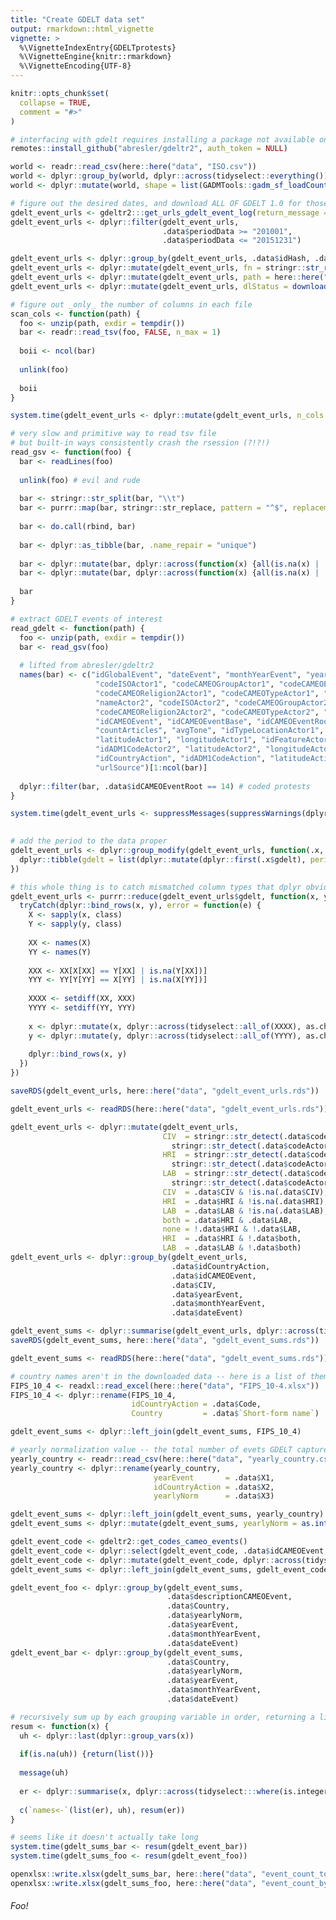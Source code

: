```yaml
---
title: "Create GDELT data set"
output: rmarkdown::html_vignette
vignette: >
  %\VignetteIndexEntry{GDELTprotests}
  %\VignetteEngine{knitr::rmarkdown}
  %\VignetteEncoding{UTF-8}
---
```


```r
knitr::opts_chunk$set(
  collapse = TRUE,
  comment = "#>"
)

# interfacing with gdelt requires installing a package not available on CRAN
remotes::install_github("abresler/gdeltr2", auth_token = NULL)
```

```r
world <- readr::read_csv(here::here("data", "ISO.csv"))
world <- dplyr::group_by(world, dplyr::across(tidyselect::everything()))
world <- dplyr::mutate(world, shape = list(GADMTools::gadm_sf_loadCountries(.data$ISO, 0, here::here("data", "gadm/"))))
```
```r
# figure out the desired dates, and download ALL OF GDELT 1.0 for those dates
gdelt_event_urls <- gdeltr2:::get_urls_gdelt_event_log(return_message = FALSE)
gdelt_event_urls <- dplyr::filter(gdelt_event_urls, 
                                  .data$periodData >= "201001",
                                  .data$periodData <= "20151231")

gdelt_event_urls <- dplyr::group_by(gdelt_event_urls, .data$idHash, .data$periodData)
gdelt_event_urls <- dplyr::mutate(gdelt_event_urls, fn = stringr::str_remove(.data$urlData, "^.+/"))
gdelt_event_urls <- dplyr::mutate(gdelt_event_urls, path = here::here("data", "gdelt", .data$fn))
gdelt_event_urls <- dplyr::mutate(gdelt_event_urls, dlStatus = download.file(.data$urlData, .data$path)) # uncomment to download
```
```r
# figure out _only_ the number of columns in each file
scan_cols <- function(path) {
  foo <- unzip(path, exdir = tempdir())
  bar <- readr::read_tsv(foo, FALSE, n_max = 1)
  
  boii <- ncol(bar)
  
  unlink(foo)
  
  boii
}

system.time(gdelt_event_urls <- dplyr::mutate(gdelt_event_urls, n_cols = scan_cols(.data$path)))
```
```r
# very slow and primitive way to read tsv file
# but built-in ways consistently crash the rsession (?!?!)
read_gsv <- function(foo) {
  bar <- readLines(foo)
  
  unlink(foo) # evil and rude
  
  bar <- stringr::str_split(bar, "\\t")
  bar <- purrr::map(bar, stringr::str_replace, pattern = "^$", replacement = NA_character_)
  
  bar <- do.call(rbind, bar)
  
  bar <- dplyr::as_tibble(bar, .name_repair = "unique")
  
  bar <- dplyr::mutate(bar, dplyr::across(function(x) {all(is.na(x) | !is.na(as.numeric(x)))},                  as.numeric))
  bar <- dplyr::mutate(bar, dplyr::across(function(x) {all(is.na(x) | !is.na(as.logical(x))) & !is.numeric(x)}, as.logical))
  
  bar
}

# extract GDELT events of interest
read_gdelt <- function(path) {
  foo <- unzip(path, exdir = tempdir())
  bar <- read_gsv(foo)
  
  # lifted from abresler/gdeltr2
  names(bar) <- c("idGlobalEvent", "dateEvent", "monthYearEvent", "yearEvent", "dateFraction", "codeActor1", "nameActor1",
                   "codeISOActor1", "codeCAMEOGroupActor1", "codeCAMEOEthnicityActor1", "codeCAMEOReligionActor1",
                   "codeCAMEOReligion2Actor1", "codeCAMEOTypeActor1", "codeCAMEOType2Actor1", "codeCAMEOType3Actor1", "codeActor2",
                   "nameActor2", "codeISOActor2", "codeCAMEOGroupActor2", "codeCAMEOEthnicityActor2", "codeCAMEOReligionActor2",
                   "codeCAMEOReligion2Actor2", "codeCAMEOTypeActor2", "codeCAMEOType2Actor2", "codeCAMEOType3Actor2", "isRootEvent",
                   "idCAMEOEvent", "idCAMEOEventBase", "idCAMEOEventRoot", "classQuad", "scoreGoldstein", "countMentions", "countSources",
                   "countArticles", "avgTone", "idTypeLocationActor1", "locationActor1", "idCountryActor1", "idADM1CodeActor1",
                   "latitudeActor1", "longitudeActor1", "idFeatureActor1", "idTypeLocationActor2", "locationActor2", "idCountryActor2",
                   "idADM1CodeActor2", "latitudeActor2", "longitudeActor2", "idFeatureActor2", "idTypeLocationAction", "locationAction",
                   "idCountryAction", "idADM1CodeAction", "latitudeAction", "longitudeAction", "idFeatureAction", "dateAdded", 
                   "urlSource")[1:ncol(bar)]
  
  dplyr::filter(bar, .data$idCAMEOEventRoot == 14) # coded protests
}
```
```r
system.time(gdelt_event_urls <- suppressMessages(suppressWarnings(dplyr::mutate(gdelt_event_urls, 
                                                                                gdelt = list(read_gdelt(.data$path))))))
```
```r
# add the period to the data proper
gdelt_event_urls <- dplyr::group_modify(gdelt_event_urls, function(.x, .y) {
  dplyr::tibble(gdelt = list(dplyr::mutate(dplyr::first(.x$gdelt), periodData = dplyr::first(.y$periodData))))
})

# this whole thing is to catch mismatched column types that dplyr obviously ought to just convert to character on its own
gdelt_event_urls <- purrr::reduce(gdelt_event_urls$gdelt, function(x, y) {
  tryCatch(dplyr::bind_rows(x, y), error = function(e) {
    X <- sapply(x, class)
    Y <- sapply(y, class)
    
    XX <- names(X)
    YY <- names(Y)
    
    XXX <- XX[X[XX] == Y[XX] | is.na(Y[XX])]
    YYY <- YY[Y[YY] == X[YY] | is.na(X[YY])]
    
    XXXX <- setdiff(XX, XXX)
    YYYY <- setdiff(YY, YYY)
    
    x <- dplyr::mutate(x, dplyr::across(tidyselect::all_of(XXXX), as.character))
    y <- dplyr::mutate(y, dplyr::across(tidyselect::all_of(YYYY), as.character))
    
    dplyr::bind_rows(x, y)
  })
})

saveRDS(gdelt_event_urls, here::here("data", "gdelt_event_urls.rds"))
```
```r
gdelt_event_urls <- readRDS(here::here("data", "gdelt_event_urls.rds"))

gdelt_event_urls <- dplyr::mutate(gdelt_event_urls,
                                  CIV  = stringr::str_detect(.data$codeActor1, "CIV") |
                                    stringr::str_detect(.data$codeActor2, "CIV"), # coded civilian (unimportant)
                                  HRI  = stringr::str_detect(.data$codeActor1, "HRI") |
                                    stringr::str_detect(.data$codeActor2, "HRI"), # coded human rights
                                  LAB  = stringr::str_detect(.data$codeActor1, "LAB") | 
                                    stringr::str_detect(.data$codeActor2, "LAB"), # coded labor
                                  CIV  = .data$CIV & !is.na(.data$CIV),
                                  HRI  = .data$HRI & !is.na(.data$HRI),
                                  LAB  = .data$LAB & !is.na(.data$LAB),
                                  both = .data$HRI & .data$LAB,
                                  none = !.data$HRI & !.data$LAB,
                                  HRI  = .data$HRI & !.data$both,
                                  LAB  = .data$LAB & !.data$both)
gdelt_event_urls <- dplyr::group_by(gdelt_event_urls,
                                    .data$idCountryAction, 
                                    .data$idCAMEOEvent,
                                    .data$CIV,
                                    .data$yearEvent,
                                    .data$monthYearEvent, 
                                    .data$dateEvent)

gdelt_event_sums <- dplyr::summarise(gdelt_event_urls, dplyr::across(tidyselect::all_of(c("HRI", "LAB", "both", "none")), sum))
saveRDS(gdelt_event_sums, here::here("data", "gdelt_event_sums.rds"))
```
```r
gdelt_event_sums <- readRDS(here::here("data", "gdelt_event_sums.rds"))

# country names aren't in the downloaded data -- here is a list of them
FIPS_10_4 <- readxl::read_excel(here::here("data", "FIPS_10-4.xlsx"))
FIPS_10_4 <- dplyr::rename(FIPS_10_4,
                           idCountryAction = .data$Code,
                           Country         = .data$`Short-form name`)

gdelt_event_sums <- dplyr::left_join(gdelt_event_sums, FIPS_10_4)

# yearly normalization value -- the total number of evets GDELT captured by country-year
yearly_country <- readr::read_csv(here::here("data", "yearly_country.csv"), FALSE)
yearly_country <- dplyr::rename(yearly_country,
                                yearEvent       = .data$X1,
                                idCountryAction = .data$X2,
                                yearlyNorm      = .data$X3)

gdelt_event_sums <- dplyr::left_join(gdelt_event_sums, yearly_country)
gdelt_event_sums <- dplyr::mutate(gdelt_event_sums, yearlyNorm = as.integer(.data$yearlyNorm))

gdelt_event_code <- gdeltr2::get_codes_cameo_events()
gdelt_event_code <- dplyr::select(gdelt_event_code, .data$idCAMEOEvent, .data$descriptionCAMEOEvent)
gdelt_event_code <- dplyr::mutate(gdelt_event_code, dplyr::across(tidyselect::everything(), as.character))
gdelt_event_sums <- dplyr::left_join(gdelt_event_sums, gdelt_event_code)

gdelt_event_foo <- dplyr::group_by(gdelt_event_sums,
                                   .data$descriptionCAMEOEvent,
                                   .data$Country,
                                   .data$yearlyNorm,
                                   .data$yearEvent,
                                   .data$monthYearEvent,
                                   .data$dateEvent)
gdelt_event_bar <- dplyr::group_by(gdelt_event_sums,
                                   .data$Country,
                                   .data$yearlyNorm,
                                   .data$yearEvent,
                                   .data$monthYearEvent,
                                   .data$dateEvent)

# recursively sum up by each grouping variable in order, returning a list of tibbles
resum <- function(x) {
  uh <- dplyr::last(dplyr::group_vars(x))
  
  if(is.na(uh)) {return(list())}
  
  message(uh)
  
  er <- dplyr::summarise(x, dplyr::across(tidyselect:::where(is.integer), sum))
  
  c(`names<-`(list(er), uh), resum(er))
}

# seems like it doesn't actually take long
system.time(gdelt_sums_bar <- resum(gdelt_event_bar))
system.time(gdelt_sums_foo <- resum(gdelt_event_foo))
```
```r
openxlsx::write.xlsx(gdelt_sums_bar, here::here("data", "event_count_total.xlsx"))
openxlsx::write.xlsx(gdelt_sums_foo, here::here("data", "event_count_by_type.xlsx"))
```

###### Foo!

